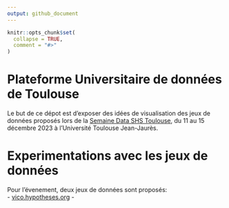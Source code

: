 ```yaml
---
output: github_document
---
```


<!-- README.md is generated from README.Rmd. Please edit that file -->

```r
knitr::opts_chunk$set(
  collapse = TRUE,
  comment = "#>"
)
```

# Plateforme Universitaire de données de Toulouse

<!-- badges: start -->
<!-- badges: end -->

Le but de ce dépot est d'exposer des idées de visualisation des jeux de données proposés lors de la [Semaine Data SHS Toulouse](https://sdshs2023tlse.sciencesconf.org/), du 11 au 15 décembre 2023 à l'Université Toulouse Jean-Jaurès.  


# Experimentations avec les jeux de données

Pour l'évenement, deux jeux de données sont proposés:   
- [vico.hypotheses.org](https://camembr.github.io/pud_2023/vico.hypotheses.org/vico_exploration.html)
- []()
